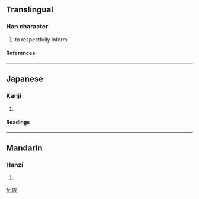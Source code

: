 {{see|告}}

==Translingual==
===Han character===
{{Han char|rn=29|rad=又|as=07|sn=9|four=|canj=土戈尸中水 (GISLE)}}
# to respectfully inform
====References====
{{Han ref|kx=0166.160|dkj=03170|hdz=10397.080|uh=53DD|ud=21469}}
----
==Japanese==
===Kanji===
{{ja-kanji|grade=|rs=又07}}
# {{defn|Japanese}} 
====Readings====
{{ja-readings|on=[[こう]] (kō)|kun=}}
----
==Mandarin==
===Hanzi===
{{cmn-hanzi|pin=[[gào]] ([[gao4]])|wg=kao<sup>4</sup>}}
# {{defn|Mandarin}}

[[fr:叝]]